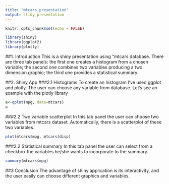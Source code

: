 ```yaml
---
title: "mtcars_presentation"
output: slidy_presentation
---
```


```r
knitr::opts_chunk$set(echo = FALSE)
```


```r
library(shiny)
library(ggplot2)
library(plotly)
```


##1. Introduction
This is a shiny presentation using "mtcars database. There are three tab panels: the first one creates a histogram from a chosen variable; the second one combines two variables producing a two dimension graphic; the third one provides a statistical summary.

##2. Shiny App
###2.1 Histograms
To create an histogram I've used ggplot and plotly. The user can choose any variable from database. Let's see an example with the plotly library

```r
a<-qplot(mpg, data=mtcars)
a

```

###2.2 Two variable scatterplot
In this tab panel the user can choose two variables from mtcars dataset. Automatically, there is a scatterplot of these two variables.

```r
plot(mtcars$mpg, mtcars$disp)
```


###2.2 Statistical summary
In this tab panel the user can select from a checkbox the variables he/she wants to incorporate to the summary.

```r
summary(mtcars$mpg)
```


##3 Conclusion
The advantage of shiny application is its interactivity, and the user easily can choose different graphics and variables.